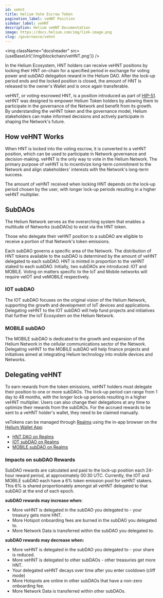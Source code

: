 ```yaml
---
id: vehnt
title: Helium Vote Escrow Token
pagination_label: veHNT Position
sidebar_label: veHNT
description: Helium veHNT Documentation
image: https://docs.helium.com/img/link-image.png
slug: /governance/vehnt
---
```



<LegacyContentBanner />

<img className="docsheader" src={useBaseUrl('/img/blockchain/veHNT.png')} />

In the Helium Ecosystem, HNT holders can receive veHNT positions by locking their HNT on-chain for a
specified period in exchange for voting power and subDAO delegation reward in the Helium DAO. After
the lock-up period ends and the locked position is closed, the amount of HNT is released to the
owner's Wallet and is once again transferable.

veHNT, or voting-escrowed HNT, is a position introduced as part of
[HIP-51](https://github.com/helium/HIP/blob/main/0051-helium-dao.md). veHNT was designed to empower
Helium Token holders by allowing them to participate in the governance of the Network and benefit
from its growth. By understanding the veHNT token and the governance model, Helium stakeholders can
make informed decisions and actively participate in shaping the Network's future.

## How veHNT Works

When HNT is locked into the voting escrow, it is converted to a veHNT position, which can be used to
participate in Network governance and decision-making. veHNT is the only way to vote in the Helium
Network. The primary purpose of veHNT is to incentivize long-term commitment to the Network and
align stakeholders' interests with the Network's long-term success.

The amount of veHNT received when locking HNT depends on the lock-up period chosen by the user, with
longer lock-up periods resulting in a higher veHNT multiplier.

## SubDAOs

The Helium Network serves as the overarching system that enables a multitude of Networks (subDAOs)
to exist via the HNT token.

Those who delegate their veHNT position to a subDAO are eligible to receive a portion of that
Network's token emissions.

Each subDAO governs a specific area of the Network. The distribution of HNT tokens available to the
subDAO is determined by the amount of veHNT delegated to each subDAO. HNT is minted in proportion to
the veHNT staked to each subDAO. Initially, two subDAOs are introduced: IOT and MOBILE. Voting on
matters specific to the IoT and Mobile networks will require veIOT and veMOBILE respectively.

### IOT subDAO

The IOT subDAO focuses on the original vision of the Helium Network, supporting the growth and
development of IoT devices and applications. Delegating veHNT to the IOT subDAO will help fund
projects and initiatives that further the IoT Ecosystem on the Helium Network.

### MOBILE subDAO

The MOBILE subDAO is dedicated to the growth and expansion of the Helium Network in the cellular
communications sector of the Network. Delegating veHNT to the MOBILE subDAO will help finance
projects and initiatives aimed at integrating Helium technology into mobile devices and Networks.

## Delegating veHNT

To earn rewards from the token emissions, veHNT holders must delegate their position to one or more
subDAOs. The lock-up period can range from 1 day to 48 months, with the longer lock-up periods
resulting in a higher veHNT multiplier. Users can also change their delegations at any time to
optimize their rewards from the subDAOs. For the accrued rewards to be sent to a veHNT holder's wallet, they need to be claimed manually.

veTokens can be managed through [Realms](/governance/staking-with-realms) using the in-app browser
on the [Helium Wallet App](/wallets/helium-wallet-app):

- [HNT DAO on Realms](https://app.realms.today/dao/HNT)
- [IOT subDAO on Realms](https://app.realms.today/dao/IOT)
- [MOBILE subDAO on Realms](https://app.realms.today/dao/MOBILE)

### Impacts on subDAO Rewards

SubDAO rewards are calculated and paid to the lock-up position each 24-hour reward period, at
approximately 00:30 UTC. Currently, the IOT and MOBILE subDAO each have a 6% token emission pool for
veHNT stakers. This 6% is shared proportionately amongst all veHNT delegated to that subDAO at the
end of each epoch.

**subDAO rewards may increase when:**

- More veHNT is delegated in the subDAO you delegated to - your treasury gets more HNT.
- More Hotspot onboarding fees are burned in the subDAO you delegated to.
- More Network Data is transferred within the subDAO you delegated to.

**subDAO rewards may decrease when:**

- More veHNT is delegated in the subDAO you delegated to - your share is reduced.
- More veHNT is delegated to other subDAOs - other treasuries get more HNT.
- Your delegated veHNT decays over time after you enter cooldown (cliff mode)
- More Hotspots are online in other subDAOs that have a non-zero onboarding fee.
- More Network Data is transferred within other subDAOs.
